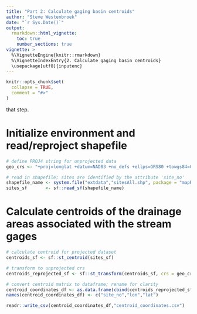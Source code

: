 ---
title: "Part 2: Calculate gaging basin centroids"
author: "Steve Westenbroek"
date: "`r Sys.Date()`"
output:
  rmarkdown::html_vignette:
    toc: true
    number_sections: true
vignette: >
  %\VignetteEngine{knitr::rmarkdown}
  %\VignetteIndexEntry{2. Calculate gaging basin centroids}
  \usepackage[utf8]{inputenc}
---

```{r setup, include = FALSE}
knitr::opts_chunk$set(
  collapse = TRUE,
  comment = "#>"
)
```
 that step.

# Initialize environment and read/reproject shapefile


```{r read_in_shapefile}
# define PROJ4 string for unprojected data
geo_crs <- "+proj=longlat +datum=NAD83 +no_defs +ellps=GRS80 +towgs84=0,0,0"

# read in shapefile; sites are identified by the attribute 'site_no'
shapefile_name <- system.file("extdata","sitesAll.shp", package = "mapRandomForest")
sites_sf       <- sf::read_sf(shapefile_name)
```

# Calculate centroids of the drainage areas associated with the stream gages

```{r}
# calculate centroid for projected dataset
centroids_sf <- sf::st_centroid(sites_sf)

# transform to unprojected crs
centroids_reprojected_sf <- sf::st_transform(centroids_sf, crs = geo_crs)

# convert centroid matrix to dataframe; rename for clarity
centroid_coordinates_df <- as.data.frame(cbind(centroids_reprojected_sf$site_no, sf::st_coordinates(centroids_reprojected_sf)))
names(centroid_coordinates_df) <- c("site_no","lon","lat")

readr::write_csv(centroid_coordinates_df,"centroid_coordinates.csv")

```
